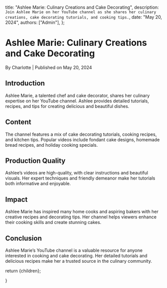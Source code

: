 
  title: "Ashlee Marie: Culinary Creations and Cake Decorating",
  description: `Join Ashlee Marie on her YouTube channel as she shares her culinary creations, cake decorating tutorials, and cooking tips.`,
  date: "May 20, 2024",
  authors: ["Admin"],
};

<h1>Ashlee Marie: Culinary Creations and Cake Decorating</h1>
<div className="text-sm text-gray-500 dark:text-gray-400">
  By Charlotte | Published on May 20, 2024
</div>

<section id="introduction">
  <h2>Introduction</h2>
  <span>
    Ashlee Marie, a talented chef and cake decorator, shares her culinary
    expertise on her YouTube channel. Ashlee provides detailed tutorials,
    recipes, and tips for creating delicious and beautiful dishes.
  </span>
</section>

<section id="content">
  <h2>Content</h2>
  <span>
    The channel features a mix of cake decorating tutorials, cooking recipes,
    and kitchen tips. Popular videos include fondant cake designs, homemade
    bread recipes, and holiday cooking specials.
  </span>
</section>

<section id="production-quality">
  <h2>Production Quality</h2>
  <span>
    Ashlee’s videos are high-quality, with clear instructions and beautiful
    visuals. Her expert techniques and friendly demeanor make her tutorials both
    informative and enjoyable.
  </span>
</section>

<section id="impact">
  <h2>Impact</h2>
  <span>
    Ashlee Marie has inspired many home cooks and aspiring bakers with her
    creative recipes and decorating tips. Her channel helps viewers enhance
    their cooking skills and create stunning cakes.
  </span>
</section>

<section id="conclusion">
  <h2>Conclusion</h2>
  <span>
    Ashlee Marie’s YouTube channel is a valuable resource for anyone interested
    in cooking and cake decorating. Her detailed tutorials and delicious recipes
    make her a trusted source in the culinary community.
  </span>
</section>

  return <MdxLayout>{children}</MdxLayout>;

}
